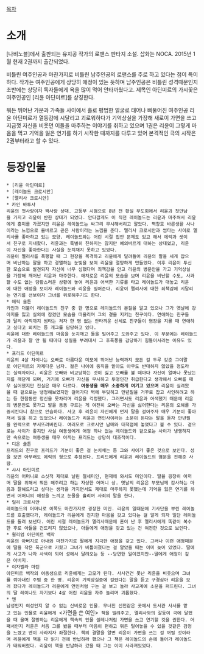 [[목차]]

= 소개 =
[나비노블]에서 출판되는 유지공 작가의 로맨스 판타지 소설. 삽화는 NOCA. 2015년 1월 현재 2권까지 출간되었다.

비틀린 여주인공과 마찬가지로 비틀린 남주인공의 로맨스를 주로 하고 있다는 점이 특이하다. 작가는 여주인공에게 상당히 애정이 있는 듯하며 남주인공은 비틀린 성격때문인지 초반에는 상당히 독자들에게 욕을 많이 먹어 안타까웠다고. 제목인 아딘미르의 가시꽃은 여주인공인 [리윤 아딘미르]를 상징한다.

뭐든 뛰어난 가문과 가족들 사이에서 홀로 평범한 얼굴로 태어나 삐뚤어진 여주인공 리윤 아딘미르가 열등감에 시달리고 괴로워하다가 기억상실을 가장해 새로이 가면을 쓰고 지금껏 자신을 비웃던 이들을 마주하는 이야기를 취하고 있으며 1권은 리윤이 그렇게 마음을 먹고 기억을 잃은 연기를 하기 시작한 때까지를 다루고 있어 본격적인 극의 시작은 2권부터라고 할 수 있다.

= 등장인물 =

 * [리윤 아딘미르]
 * [레이놀드 크로시안]
 * [멜리사 크로시안]
 * 카인 바투샤
 리윤의 첫사랑이자 짝사랑 상대. 고등부 시점으로 8년 전 황실 무도회에서 리윤과 첫만남을 가지고 리윤이 반한 상대가 되었다. 안타깝게도 이 직전 레이놀드는 리윤과 마주쳐서 리윤에게 흥미를 가졌지만 리윤은 레이놀드는 싸그리 무시해버리고 말았다. 벽창호 바른생활 사나이라는 느낌으로 올바르고 곧은 사람이라는 느낌을 준다. 멜리사 크로시안과 썸타는 사이로 멜리사를 좋아하고 있는 모양. 레이놀드와는 어린 시절 집안 문제도 있고 해서 에릭과 셋이서 친구로 지내왔다. 리윤과는 특별히 친하지는 않지만 예의바르게 대하는 상대였고, 리윤이 자신을 좋아한다는 사실을 눈치채지 못하고 있었다.
 리윤이 멜리사를 폭행할 때 그 현장을 목격하고 리윤에게 달려들어 리윤의 팔을 세게 잡으며 비난하는 말을 하고 경멸하는 눈빛을 보여 리윤을 절망하게 만들었다. 이후 리윤이 투신한 모습으로 발견되자 자신이 너무 심했다며 죄책감을 안고 리윤의 병문안을 가고 기억상실을 가장해 깨어난 리윤과 마주한다. 애처로운 리윤의 모습을 보며 리윤을 비난할 수도, 사과할 수도 없는 당황스러운 상황에 놓여 리윤과 어색한 기류를 타고 레이놀드가 대놓고 리윤에 대한 애정을 보이자 레이놀드와 리윤을 밀어준다. 리윤이 멜리사에 대한 죄책감에 시달리는 연기를 선보이자 그녀를 위로해주기도 한다.
 * 에릭 슐튼
 카인과 더불어 레이놀드의 친구 중 한 명으로 레이놀드의 본질을 알고 있으나 그가 옛날에 강아지를 잃고 실의에 잠겼던 모습을 떠올리며 그의 곁을 지키는 친구이다. 연애하는 친구들과 달리 아직까지 썸타는 처자 한 명 없는 안타까운 신세로 친구들이 염장을 지를 때 연애하고 싶다고 외치는 등 개그를 담당하고 있다.
 리윤에 대한 레이놀드의 마음을 눈치채고 둘을 밀어주고 도와주고 있다. 이 부분에는 레이놀드가 리윤과 잘 안 될 때마다 성질을 부려대서 그 후폭풍을 감당하기 힘들어서라는 이유도 있다.
 * 프리드 아딘미르
 리윤의 4살 차이나는 오빠로 아름다운 미모에 뛰어난 능력까지 모든 걸 두루 갖춘 그야말로 아딘미르의 자제다운 남자. 젊은 나이에 중직을 맡아도 아무도 반대하지 않았을 정도라는 실력자이다. 리윤은 오빠와 비교당하는 것이 싫고 오빠를 볼 때마다 자신이 얼마나 못났는지를 깨닫게 되며, 거기에 오빠가 자신을 무시하고 투명인간 취급한다고 생각해서 오빠를 매우 싫어했지만 진실은 매우 다르다. '''여동생을 매우 소중하게 여기고 있으며''' 리윤이 실려왔을 때 겉으로는 냉정해보였지만 걸어가다 벽에 부딪히고 만년필을 거꾸로 잡고 사인하려고 하는 등 한참동안 정신을 못차리며 리윤을 걱정했다. 그러면서도 리윤과 어색했기 때문에 리윤의 병문안도 못가고 발을 동동 구르는 게 여전히 오빠는 자신을 싫어한다는 리윤의 오해를 가중시킨다니 참으로 안습하다. 사고 후 리윤이 자신에게 먼저 말을 걸어주자 매우 기분이 좋아져서 일을 하고 있었으나 레이놀드가 리윤과 연인사이라는 소문이 돈다는 말을 듣자 만년필을 완력으로 부서뜨려버린다. 여러모로 크로시안 남매와 대척점에 놓였다고 볼 수 있다. 겉으로는 사이가 좋지만 사실 여동생에게 애정 하나 없는 레이놀드와 겉으로는 사이가 냉랭하지만 속으로는 여동생을 매우 아끼는 프리드는 상당히 대조적이다.
 * 디온 슐튼
 프리드의 친구로 프리드가 기분이 좋은 걸 눈치채는 등 그와 사이가 좋은 것으로 보인다. 성을 보면 아무래도 에릭의 형으로 추정된다. 프리드에게 리윤과 레이놀드의 염문을 전해준 사람.
 * 샤샤 아딘미르
 리윤의 어머니로 소싯적 제대로 날린 절세미인, 현재에 와서도 미인이다. 딸을 굉장히 아끼며 딸을 위해서 뭐든 해주려고 하는 자상한 어머니 상. 옛날의 리윤은 부모님께 감사하는 마음과 잘해드리고 싶다는 생각을 가지면서도 제대로 마주하지 못했는데 기억을 잃은 연기를 하면서 어머니의 애정을 느끼고 눈물을 흘리며 사죄의 말을 한다.
 * 릴리 크로시안
 레이놀드의 어머니로 이쪽도 마찬가지로 굉장한 미인. 리윤의 일때문에 기사단을 부린 레이놀드를 호출했다가, 레이놀드가 리윤에게 진지한 마음을 갖고 있다는 걸 알게 되자 일단 레이놀드를 돌려 보낸다. 어린 시절 레이놀드가 멜리사때문에 혼이 난 후 멜리사에게 똑같이 복수한 후로 아들을 건드리지 않았으나, 아들에게 애정을 갖고 있는 건 여전한 것으로 보인다. 
 * 윌리엄 아딘미르 백작
 리윤의 아버지로 아내와 마찬가지로 딸에게 지극한 애정을 갖고 있다. 그러나 이런 애정때문에 딸을 작은 폭군으로 키웠고 그녀가 비틀어졌다는 걸 알았을 때는 이미 늦어 있었다. 딸에게 사고가 나자 사색이 되어 성에서 달려오는 등 --당연한 일이겠지만--딸에게 애정이 깊은 아버지.
 * 이자벨라 마틴
 아딘미르 백작의 여동생으로 리윤에게는 고모가 된다. 사사건건 못난 리윤을 비웃으며 그녀를 깎아내린 주범 중 한 명. 리윤이 기억상실증에 걸렸다는 말을 듣고 구경삼아 리윤을 보러 왔다가 레이놀드가 리윤에게 연인처럼 구는 걸 보고 놀라 사교계에 소문을 퍼뜨린다. 그녀의 딸 레이나도 자기보다 4살 어린 리윤을 자주 놀리며 괴롭혔다.
 * 엔
 남성인지 여성인지 알 수 없는 신비로운 인물. 무너진 신전같은 곳에서 도서관 사서를 맡고 있는 인물로 리윤에게 <가면을 쓴 여인> 책을 빌려주고, 멜리사와의 갈등이 극에 달했을 때 울며 절망하는 리윤에게 책속의 인물 셀레나처럼 가면을 쓰고 연기할 것을 권한다. 어째서인지 리윤은 처음 그를 봤을 때부터 마음이 편하고 뭐든 털어놓을 수 있을 것같은 감정을 느꼈고 엔이 사라지자 좌절한다. 책의 결말을 알면 리윤이 가면을 쓰는 걸 꺼릴 것이라며 리윤에게 책을 다 읽기 전에 반납하라 했으나 그 책은 레이놀드의 손에 들어가 레이놀드가 태워버렸다. 리윤이 책을 반납하러 갔을 때 그는 이미 사라져있었다.

